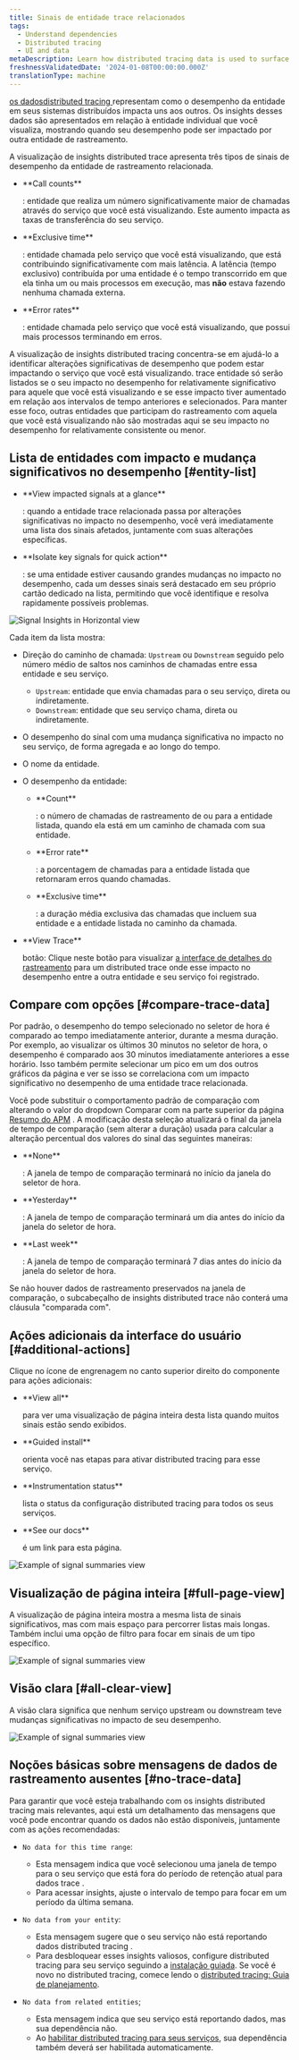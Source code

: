 ```yaml
---
title: Sinais de entidade trace relacionados
tags:
  - Understand dependencies
  - Distributed tracing
  - UI and data
metaDescription: Learn how distributed tracing data is used to surface performance impacts caused by traced entities.
freshnessValidatedDate: '2024-01-08T00:00:00.000Z'
translationType: machine
---
```


[os dadosdistributed tracing ](/docs/distributed-tracing/concepts/how-new-relic-distributed-tracing-works/#trace-structure)representam como o desempenho da entidade em seus sistemas distribuídos impacta uns aos outros. Os insights desses dados são apresentados em relação à entidade individual que você visualiza, mostrando quando seu desempenho pode ser impactado por outra entidade de rastreamento.

A visualização de insights distributed trace apresenta três tipos de sinais de desempenho da entidade de rastreamento relacionada.

* <DNT>
    **Call counts**
  </DNT>

  : entidade que realiza um número significativamente maior de chamadas através do serviço que você está visualizando. Este aumento impacta as taxas de transferência do seu serviço.

* <DNT>
    **Exclusive time**
  </DNT>

  : entidade chamada pelo serviço que você está visualizando, que está contribuindo significativamente com mais latência. A latência (tempo exclusivo) contribuída por uma entidade é o tempo transcorrido em que ela tinha um ou mais processos em execução, mas **não** estava fazendo nenhuma chamada externa.

* <DNT>
    **Error rates**
  </DNT>

  : entidade chamada pelo serviço que você está visualizando, que possui mais processos terminando em erros.

A visualização de insights distributed tracing concentra-se em ajudá-lo a identificar alterações significativas de desempenho que podem estar impactando o serviço que você está visualizando. trace entidade só serão listados se o seu impacto no desempenho for relativamente significativo para aquele que você está visualizando e se esse impacto tiver aumentado em relação aos intervalos de tempo anteriores e selecionados. Para manter esse foco, outras entidades que participam do rastreamento com aquela que você está visualizando não são mostradas aqui se seu impacto no desempenho for relativamente consistente ou menor.

## Lista de entidades com impacto e mudança significativos no desempenho [#entity-list]

* <DNT>
    **View impacted signals at a glance**
  </DNT>

  : quando a entidade trace relacionada passa por alterações significativas no impacto no desempenho, você verá imediatamente uma lista dos sinais afetados, juntamente com suas alterações específicas.

* <DNT>
    **Isolate key signals for quick action**
  </DNT>

  : se uma entidade estiver causando grandes mudanças no impacto no desempenho, cada um desses sinais será destacado em seu próprio cartão dedicado na lista, permitindo que você identifique e resolva rapidamente possíveis problemas.

<img
  title="Signal Insights in Horizontal view"
  alt="Signal Insights in Horizontal view"
  src="/images/apm_screenshot-crop_distributed-tracing-in-the-apm-summary-page.webp"
/>

Cada item da lista mostra:

* Direção do caminho de chamada: `Upstream` ou `Downstream` seguido pelo número médio de saltos nos caminhos de chamadas entre essa entidade e seu serviço.

  * `Upstream`: entidade que envia chamadas para o seu serviço, direta ou indiretamente.
  * `Downstream`: entidade que seu serviço chama, direta ou indiretamente.

* O desempenho do sinal com uma mudança significativa no impacto no seu serviço, de forma agregada e ao longo do tempo.

* O nome da entidade.

* O desempenho da entidade:

  * <DNT>
      **Count**
    </DNT>

    : o número de chamadas de rastreamento de ou para a entidade listada, quando ela está em um caminho de chamada com sua entidade.

  * <DNT>
      **Error rate**
    </DNT>

    : a porcentagem de chamadas para a entidade listada que retornaram erros quando chamadas.

  * <DNT>
      **Exclusive time**
    </DNT>

    : a duração média exclusiva das chamadas que incluem sua entidade e a entidade listada no caminho da chamada.

* <DNT>
    **View Trace**
  </DNT>

  botão: Clique neste botão para visualizar [a interface de detalhes do rastreamento](/docs/distributed-tracing/ui-data/trace-details/) para um distributed trace onde esse impacto no desempenho entre a outra entidade e seu serviço foi registrado.

## Compare com opções [#compare-trace-data]

Por padrão, o desempenho do tempo selecionado no seletor de hora é comparado ao tempo imediatamente anterior, durante a mesma duração. Por exemplo, ao visualizar os últimos 30 minutos no seletor de hora, o desempenho é comparado aos 30 minutos imediatamente anteriores a esse horário. Isso também permite selecionar um pico em um dos outros gráficos da página e ver se isso se correlaciona com um impacto significativo no desempenho de uma entidade trace relacionada.

Você pode substituir o comportamento padrão de comparação com alterando o valor do dropdown Comparar com na parte superior da página [Resumo do APM](/docs/apm/agents/manage-apm-agents/agent-data/triage-run-diagnostics/) . A modificação desta seleção atualizará o final da janela de tempo de comparação (sem alterar a duração) usada para calcular a alteração percentual dos valores do sinal das seguintes maneiras:

* <DNT>
    **None**
  </DNT>

  : A janela de tempo de comparação terminará no início da janela do seletor de hora.

* <DNT>
    **Yesterday**
  </DNT>

  : A janela de tempo de comparação terminará um dia antes do início da janela do seletor de hora.

* <DNT>
    **Last week**
  </DNT>

  : A janela de tempo de comparação terminará 7 dias antes do início da janela do seletor de hora.

Se não houver dados de rastreamento preservados na janela de comparação, o subcabeçalho de insights distributed trace não conterá uma cláusula "comparada com".

## Ações adicionais da interface do usuário [#additional-actions]

Clique no ícone de engrenagem no canto superior direito do componente para ações adicionais:

* <DNT>
    **View all**
  </DNT>

  para ver uma visualização de página inteira desta lista quando muitos sinais estão sendo exibidos.

* <DNT>
    **Guided install**
  </DNT>

  orienta você nas etapas para ativar distributed tracing para esse serviço.

* <DNT>
    **Instrumentation status**
  </DNT>

  lista o status da configuração distributed tracing para todos os seus serviços.

* <DNT>
    **See our docs**
  </DNT>

  é um link para esta página.

<img
  title="Signal summaries example"
  alt="Example of signal summaries view"
  src="/images/distributed-tracing_signal-summaries_controls.webp"
/>

## Visualização de página inteira [#full-page-view]

A visualização de página inteira mostra a mesma lista de sinais significativos, mas com mais espaço para percorrer listas mais longas. Também inclui uma opção de filtro para focar em sinais de um tipo específico.

<img
  title="Signal summaries example"
  alt="Example of signal summaries view"
  src="/images/distributed-tracing_entity-summaries_full_page.webp"
/>

## Visão clara [#all-clear-view]

A visão clara significa que nenhum serviço upstream ou downstream teve mudanças significativas no impacto de seu desempenho.

<img
  title="Signal summaries example"
  alt="Example of signal summaries view"
  src="/images/distributed-tracing_signal-summaries-with-all-clear-example.webp"
/>

## Noções básicas sobre mensagens de dados de rastreamento ausentes [#no-trace-data]

Para garantir que você esteja trabalhando com os insights distributed tracing mais relevantes, aqui está um detalhamento das mensagens que você pode encontrar quando os dados não estão disponíveis, juntamente com as ações recomendadas:

* `No data for this time range`:

  * Esta mensagem indica que você selecionou uma janela de tempo para o seu serviço que está fora do período de retenção atual para dados trace .
  * Para acessar insights, ajuste o intervalo de tempo para focar em um período da última semana.

* `No data from your entity`:

  * Esta mensagem sugere que o seu serviço não está reportando dados distributed tracing .
  * Para desbloquear esses insights valiosos, configure distributed tracing para seu serviço seguindo a [instalação guiada](https://onenr.io/0OQM6lV3DwG). Se você é novo no distributed tracing, comece lendo o [distributed tracing: Guia de planejamento](https://docs.newrelic.com/docs/distributed-tracing/concepts/distributed-tracing-planning-guide/).

* `No data from related entities`;

  * Esta mensagem indica que seu serviço está reportando dados, mas sua dependência não.
  * Ao [habilitar distributed tracing para seus serviços](https://onenr.io/0OQM6lV3DwG), sua dependência também deverá ser habilitada automaticamente.
